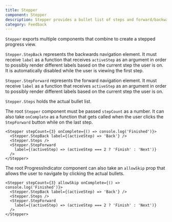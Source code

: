 ```yaml
---
title: Stepper
component: Stepper
description: Stepper provides a bullet list of steps and forward/backwards navigation buttons.
category: Feedback
---
```


`Stepper` exports multiple components that combine to create a stepped progress view.

`Stepper.StepBack` represents the backwards navigation element. It must receive `label` as a function that receives `activeStep` as an argument in order to possibly render different labels based on the current step the user is on. It is automatically disabled while the user is viewing the first step.

`Stepper.StepForward` represents the forward navigation element. It must receive `label` as a function that receives `activeStep` as an argument in order to possibly render different labels based on the current step the user is on.

`Stepper.Steps` holds the actual bullet list.

The root `Stepper` component must be passed `stepCount` as a number. It can also take `onComplete` as a function that gets called when the user clicks the `StepForward` button while on the last step.

```tsx preview
<Stepper stepCount={3} onComplete={() => console.log('Finished')}>
  <Stepper.StepBack label={(activeStep) => 'Back'} />
  <Stepper.Steps />
  <Stepper.StepForward
    label={(activeStep) => (activeStep === 2 ? 'Finish' : 'Next')}
  />
</Stepper>
```

The root ProgressIndicator component can also take an `allowSkip` prop that allows the user to navigate by clicking the actual bullets.

```tsx preview
<Stepper stepCount={3} allowSkip onComplete={() => console.log('Finished')}>
  <Stepper.StepBack label={(activeStep) => 'Back'} />
  <Stepper.Steps />
  <Stepper.StepForward
    label={(activeStep) => (activeStep === 2 ? 'Finish' : 'Next')}
  />
</Stepper>
```
